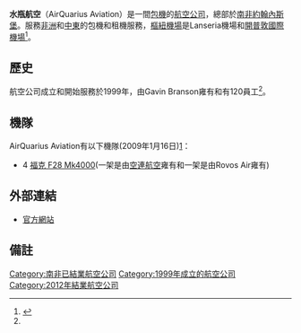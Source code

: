 {{Airline infobox |
airline = 水瓶航空 <br> AirQuarius Aviation |
logo =|
logo_size = |
fleet_size = 4|
destinations = -|
IATA = -|
ICAO = AQU |
callsign = QUARIUS|
parent = |
founded = 1999年|
ceased = 2012年2月|
headquarters = [[南非|南非]][[約翰內斯堡|約翰內斯堡]]|
key_people = |
hubs = {{南非}}[[拉塞利亚国际机场|拉塞利亚国际机场]] <br /> {{南非}}[[開普敦國際機場|開普敦國際機場]]|
focus_cities = |
frequent_flyer = |
lounge =|
alliance =|
website = http://www.airquarius.com/|
}}
'''水瓶航空'''（AirQuarius Aviation）是一間[[包機|包機]]的[[航空公司|航空公司]]，總部於[[南非|南非]][[約翰內斯堡|約翰內斯堡]]。服務[[非洲|非洲]]和[[中東|中東]]的包機和租機服務，[[樞紐機場|樞紐機場]]是Lanseria機場和[[開普敦國際機場|開普敦國際機場]]<ref name="FI">{{cite news | title= 目錄：世界航空公司 | work= 國際飛行 | page= 71 | date= 2007-03-27}}</ref>。
== 歷史 ==
航空公司成立和開始服務於1999年，由Gavin Branson雍有和有120員工<ref name="FI"/>。

== 機隊 ==
AirQuarius Aviation有以下機隊(2009年1月16日)[http://www.ch-aviation.ch/aircraft.php?search=set&airline=AQU&al_op=1]{{Dead link|date=2020年2月 |bot=InternetArchiveBot |fix-attempted=yes }}：

*4 [[福克F28|福克 F28 Mk4000]](一架是由[[空連航空|空連航空]]雍有和一架是由Rovos Air雍有)
== 外部連結 ==
*[https://web.archive.org/web/20081121074845/http://www.airquarius.com/ 官方網站]

== 備註 ==
{{reflist|2}}

{{南非航空公司}}

[[Category:南非已結業航空公司|Category:南非已結業航空公司]]
[[Category:1999年成立的航空公司|Category:1999年成立的航空公司]]
[[Category:2012年結業航空公司|Category:2012年結業航空公司]]